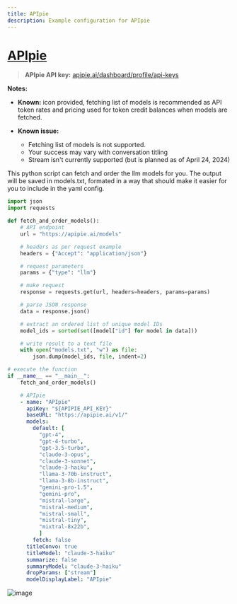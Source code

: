 ```yaml
---
title: APIpie
description: Example configuration for APIpie
---
```


# [APIpie](https://apipie.ai/)

> **APIpie API key:** [apipie.ai/dashboard/profile/api-keys](https://apipie.ai/profile/api-keys)

**Notes:**

- **Known:** icon provided, fetching list of models is recommended as API token rates and pricing used for token credit balances when models are fetched.

- **Known issue:** 
  - Fetching list of models is not supported.
  - Your success may vary with conversation titling
  - Stream isn't currently supported (but is planned as of April 24, 2024)

<Callout type="tip" title="Fetch and order the models" collapsible>
This python script can fetch and order the llm models for you. The output will be saved in models.txt, formated in a way that should make it easier for you to include in the yaml config.

```py filename="fetch.py"
import json
import requests

def fetch_and_order_models():
    # API endpoint
    url = "https://apipie.ai/models"

    # headers as per request example
    headers = {"Accept": "application/json"}

    # request parameters
    params = {"type": "llm"}

    # make request
    response = requests.get(url, headers=headers, params=params)

    # parse JSON response
    data = response.json()

    # extract an ordered list of unique model IDs
    model_ids = sorted(set([model["id"] for model in data]))

    # write result to a text file
    with open("models.txt", "w") as file:
        json.dump(model_ids, file, indent=2)

# execute the function
if __name__ == "__main__":
    fetch_and_order_models()
```
</Callout>

```yaml filename="librechat.yaml"
    # APIpie
    - name: "APIpie"
      apiKey: "${APIPIE_API_KEY}"
      baseURL: "https://apipie.ai/v1/"
      models:
        default: [
          "gpt-4",
          "gpt-4-turbo",
          "gpt-3.5-turbo",
          "claude-3-opus",
          "claude-3-sonnet",
          "claude-3-haiku",
          "llama-3-70b-instruct",
          "llama-3-8b-instruct",
          "gemini-pro-1.5",
          "gemini-pro",
          "mistral-large",
          "mistral-medium",
          "mistral-small",
          "mistral-tiny",
          "mixtral-8x22b",
          ]
        fetch: false
      titleConvo: true
      titleModel: "claude-3-haiku"
      summarize: false
      summaryModel: "claude-3-haiku"
      dropParams: ["stream"]
      modelDisplayLabel: "APIpie"
```

![image](https://github.com/danny-avila/LibreChat/assets/32828263/b6a21524-b309-4a51-8b88-c280fb330af4)
